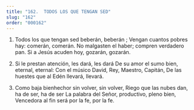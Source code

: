 ```yaml
---
title: "162.  TODOS LOS QUE TENGAN SED"
slug: "162"
order: "000162"
---
```

1. Todos los que tengan sed beberán, beberán ; Vengan cuantos pobres hay: comerán, comerán. No malgasten el haber; compren verdadero pan. Si a Jesús acuden hoy, gozarán, gozarán.

2. Si le prestan atención, les dará, les dará De su amor el sumo bien, eternal, eternal:
Con el músico David, Rey, Maestro, Capitán, De las huestes que al Edén llevará, llevará.

3. Como baja bienhechor sin volver, sin volver, Riego que las nubes dan, ha de ser, ha de ser La palabra del Señor, productivo, pleno bien, Vencedora al fin será por la fe, por la fe.
